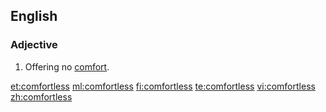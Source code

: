 ==English==
===Adjective===
{{en-adj}}
# Offering no [[comfort]].

[[et:comfortless]]
[[ml:comfortless]]
[[fi:comfortless]]
[[te:comfortless]]
[[vi:comfortless]]
[[zh:comfortless]]